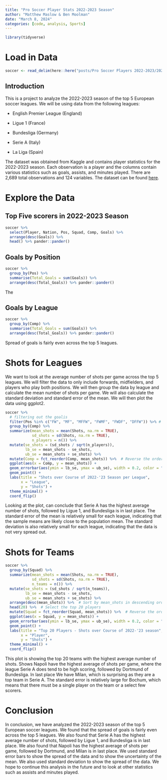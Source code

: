 ```yaml
---
title: "Pro Soccer Player Stats 2022-2023 Season"
author: "Matthew Maslow & Ben Moolman"
date: "March 8, 2024"
categories: [code, analysis, Sports]
---
```


```r
library(tidyverse)
```


# Load in Data

```r
soccer <- read_delim(here::here("posts/Pro Soccer Players 2022-2023/2022-2023 Football Player Stats.csv"), delim=";")
```


## Introduction

This is a project to analyze the 2022-2023 season of the top 5 European soccer leagues. We will be using data from the following leagues:


* English Premier League (England)

* Ligue 1 (France)

* Bundesliga (Germany)

* Serie A (Italy)

* La Liga (Spain)

The dataset was obtained from Kaggle and contains player statistics for the 2022-2023 season. Each observation is a player and the columns contain various statistics such as goals, assists, and minutes played. There are 2,689 total observations and 124 variables. The dataset can be found [here](https://www.kaggle.com/datasets/vivovinco/20222023-football-player-stats).


# Explore the Data

## Top Five scorers in 2022-2023 Season

```r
soccer %>%
  select(Player, Nation, Pos, Squad, Comp, Goals) %>%
  arrange(desc(Goals)) %>%
  head() %>% pander::pander()
```


## Goals by Position

```r
soccer %>%
  group_by(Pos) %>%
  summarise(Total_Goals = sum(Goals)) %>%
  arrange(desc(Total_Goals)) %>% pander::pander()
```


The


## Goals by League

```r
soccer %>%
  group_by(Comp) %>%
  summarise(Total_Goals = sum(Goals)) %>%
  arrange(desc(Total_Goals)) %>% pander::pander()
```

Spread of goals is fairly even across the top 5 leagues.



# Shots for Leagues

We want to look at the average number of shots per game across the top 5 leagues. We will filter the data to only include forwards, midfielders, and players who play both positions. We will then group the data by league and calculate the mean number of shots per game. We will also calculate the standard deviation and standard error of the mean. We will then plot the data using ggplot2.

```r
soccer %>%
  # filtering out the goalis
  filter(Pos %in% c("FW", "MF", "MFFW", "FWMF", "FWDF", "DFFW")) %>% # filter for field/offensive players
  group_by(Comp) %>%
  summarize(mean_shots = mean(Shots, na.rm = TRUE),
            sd_shots = sd(Shots, na.rm = TRUE),
            n_players = n()) %>%
  mutate(se_shots = (sd_shots / sqrt(n_players)),
         lb_se = mean_shots - se_shots,
         ub_se = mean_shots + se_shots) %>%
  mutate(Comp = fct_reorder(Comp, mean_shots)) %>%  # Reverse the order of the levels of the factor
  ggplot(aes(x = Comp, y = mean_shots)) +
  geom_errorbar(aes(ymin = lb_se, ymax = ub_se), width = 0.2, color = "darkgreen") +
  geom_point() +
  labs(title = "Shots over Course of 2022-'23 Season per League",
       x = "League",
       y = "Shots") + 
  theme_minimal() +
  coord_flip()
```

Looking at the plot, can conclude that Serie A has the highest average number of shots, followed by Ligue 1, and Bundesliga is in last place. The standard error of the mean is relatively small for each league, indicating that the sample means are likely close to the population mean. The standard deviation is also relatively small for each league, indicating that the data is not very spread out.


# Shots for Teams

```r
soccer %>%
  group_by(Squad) %>%
  summarize(mean_shots = mean(Shots, na.rm = TRUE),
            sd_shots = sd(Shots, na.rm = TRUE),
            n_teams = n()) %>%
  mutate(se_shots = (sd_shots / sqrt(n_teams)),
         lb_se = mean_shots - se_shots,
         ub_se = mean_shots + se_shots) %>%
  arrange(desc(mean_shots)) %>%  # Sort by mean_shots in descending order
  head(20) %>%  # Select the top 20 players
  mutate(Squad = fct_reorder(Squad, mean_shots)) %>%  # Reverse the order of the levels of the factor
  ggplot(aes(x = Squad, y = mean_shots)) +
  geom_errorbar(aes(ymin = lb_se, ymax = ub_se), width = 0.2, color = "darkred") +
  geom_point() +
  labs(title = "Top 20 Players - Shots over Course of 2022-'23 season",
       x = "Player",
       y = "Shots") +
  theme_minimal() +
  coord_flip()
```

This plot is showing the top 20 teams with the highest average number of shots. Shows Napoli have the highest average of shots per game, where the league Serie A does tend to be high scoring, followed by Dortmund of Bundesliga. In last place We have Milan, which is surprising as they are a top team in Serie A. The standard error is relatively large for Bochum, which means that there must be a single player on the team or a select few scorers.



# Conclusion

In conclusion, we have analyzed the 2022-2023 season of the top 5 European soccer leagues. We found that the spread of goals is fairly even across the top 5 leagues. We also found that Serie A has the highest average number of shots, followed by Ligue 1, and Bundesliga is in last place. We also found that Napoli has the highest average of shots per game, followed by Dortmund, and Milan is in last place. We used standard error bars to show the spread of the data and to show the uncertainty of the mean. We also used standard deviation to show the spread of the data. We hope to continue this analysis in the future and to look at other statistics such as assists and minutes played.






